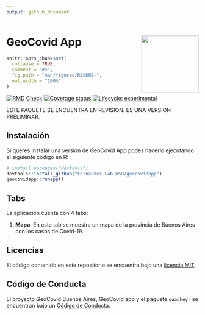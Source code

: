 ```yaml
---
output: github_document
---
```


# GeoCovid App <img src="inst/geocovidapp/www/geocovid_logo.png" align="right" height="150" />

<!-- README.md is generated from README.Rmd. Please edit that file -->

```r
knitr::opts_chunk$set(
  collapse = TRUE,
  comment = "#>",
  fig.path = "man/figures/README-",
  out.width = "100%"
)
```


<!-- badges: start -->

[![RMD Check](https://github.com/Fernandez-Lab-WSU/geocovidapp/actions/workflows/rmd-check.yaml/badge.svg)](https://github.com/Fernandez-Lab-WSU/geocovidapp/actions/workflows/rmd-check.yaml)
[![Coverage status](https://codecov.io/gh/Fernandez-Lab-WSU/geocovidapp/branch/main/graph/badge.svg)](https://codecov.io/gh/Fernandez-Lab-WSU/geocovidapp)
[![Lifecycle: experimental](https://img.shields.io/badge/lifecycle-experimental-orange.svg)](https://lifecycle.r-lib.org/articles/stages.html#experimental)
<!-- badges: end -->

ESTE PAQUETE SE ENCUENTRA EN REVISION.
ES UNA VERSION PRELIMINAR.

## Instalación

Si queres instalar una versión de GeoCovid App
podes hacerlo ejecutando el siguiente código en R:

```r
# install.packages("devtools")
devtools::install_github("Fernandez-Lab-WSU/geocovidapp")
geocovidapp::runapp()
```

## Tabs

La aplicación cuenta con 4 tabs:

1. **Mapa**: En este tab se muestra un mapa de la provincia de Buenos Aires con los casos de Covid-19.



## Licencias

El código contenido en este repositorio se encuentra bajo una [licencia MIT](https://github.com/Fernandez-Lab-WSU/geocovidapp/blob/main/LICENSE.md). 

## Código de Conducta

El proyecto GeoCovid Buenos Aires, GeoCovid app y el paquete `quadkeyr`
se encuentran bajo un [Código de Conducta](https://www.contributor-covenant.org/es/version/1/4/code-of-conduct/). 

